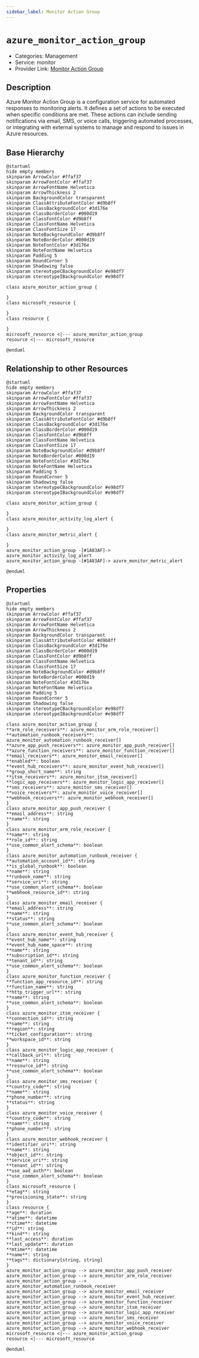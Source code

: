```yaml
---
sidebar_label: Monitor Action Group
---
```


# `azure_monitor_action_group`

- Categories: Management
- Service: monitor
- Provider Link: [Monitor Action Group](https://learn.microsoft.com/en-us/azure/azure-monitor/alerts/action-groups)

## Description

Azure Monitor Action Group is a configuration service for automated responses to monitoring alerts. It defines a set of actions to be executed when specific conditions are met. These actions can include sending notifications via email, SMS, or voice calls, triggering automated processes, or integrating with external systems to manage and respond to issues in Azure resources.

## Base Hierarchy

<ZoomPanPinch>

```kroki imgType="plantuml" imgAlt="Hierarchy of Monitor Action Group"
@startuml
hide empty members
skinparam ArrowColor #ffaf37
skinparam ArrowFontColor #ffaf37
skinparam ArrowFontName Helvetica
skinparam ArrowThickness 2
skinparam BackgroundColor transparent
skinparam ClassAttributeFontColor #d9b8ff
skinparam ClassBackgroundColor #3d176e
skinparam ClassBorderColor #000d19
skinparam ClassFontColor #d9b8ff
skinparam ClassFontName Helvetica
skinparam ClassFontSize 17
skinparam NoteBackgroundColor #d9b8ff
skinparam NoteBorderColor #000d19
skinparam NoteFontColor #3d176e
skinparam NoteFontName Helvetica
skinparam Padding 5
skinparam RoundCorner 5
skinparam Shadowing false
skinparam stereotypeCBackgroundColor #e98df7
skinparam stereotypeIBackgroundColor #e98df7

class azure_monitor_action_group {

}
class microsoft_resource {

}
class resource {

}
microsoft_resource <|--- azure_monitor_action_group
resource <|--- microsoft_resource

@enduml
```

</ZoomPanPinch>

## Relationship to other Resources

<ZoomPanPinch>

```kroki imgType="plantuml" imgAlt="Diagram of Monitor Action Group resource relationships"
@startuml
hide empty members
skinparam ArrowColor #ffaf37
skinparam ArrowFontColor #ffaf37
skinparam ArrowFontName Helvetica
skinparam ArrowThickness 2
skinparam BackgroundColor transparent
skinparam ClassAttributeFontColor #d9b8ff
skinparam ClassBackgroundColor #3d176e
skinparam ClassBorderColor #000d19
skinparam ClassFontColor #d9b8ff
skinparam ClassFontName Helvetica
skinparam ClassFontSize 17
skinparam NoteBackgroundColor #d9b8ff
skinparam NoteBorderColor #000d19
skinparam NoteFontColor #3d176e
skinparam NoteFontName Helvetica
skinparam Padding 5
skinparam RoundCorner 5
skinparam Shadowing false
skinparam stereotypeCBackgroundColor #e98df7
skinparam stereotypeIBackgroundColor #e98df7

class azure_monitor_action_group {

}
class azure_monitor_activity_log_alert {

}
class azure_monitor_metric_alert {

}
azure_monitor_action_group -[#1A83AF]-> azure_monitor_activity_log_alert
azure_monitor_action_group -[#1A83AF]-> azure_monitor_metric_alert

@enduml
```

</ZoomPanPinch>

## Properties

<ZoomPanPinch>

```kroki imgType="plantuml" imgAlt="Diagram of Monitor Action Group data model"
@startuml
hide empty members
skinparam ArrowColor #ffaf37
skinparam ArrowFontColor #ffaf37
skinparam ArrowFontName Helvetica
skinparam ArrowThickness 2
skinparam BackgroundColor transparent
skinparam ClassAttributeFontColor #d9b8ff
skinparam ClassBackgroundColor #3d176e
skinparam ClassBorderColor #000d19
skinparam ClassFontColor #d9b8ff
skinparam ClassFontName Helvetica
skinparam ClassFontSize 17
skinparam NoteBackgroundColor #d9b8ff
skinparam NoteBorderColor #000d19
skinparam NoteFontColor #3d176e
skinparam NoteFontName Helvetica
skinparam Padding 5
skinparam RoundCorner 5
skinparam Shadowing false
skinparam stereotypeCBackgroundColor #e98df7
skinparam stereotypeIBackgroundColor #e98df7

class azure_monitor_action_group {
**arm_role_receivers**: azure_monitor_arm_role_receiver[]
**automation_runbook_receivers**: azure_monitor_automation_runbook_receiver[]
**azure_app_push_receivers**: azure_monitor_app_push_receiver[]
**azure_function_receivers**: azure_monitor_function_receiver[]
**email_receivers**: azure_monitor_email_receiver[]
**enabled**: boolean
**event_hub_receivers**: azure_monitor_event_hub_receiver[]
**group_short_name**: string
**itsm_receivers**: azure_monitor_itsm_receiver[]
**logic_app_receivers**: azure_monitor_logic_app_receiver[]
**sms_receivers**: azure_monitor_sms_receiver[]
**voice_receivers**: azure_monitor_voice_receiver[]
**webhook_receivers**: azure_monitor_webhook_receiver[]
}
class azure_monitor_app_push_receiver {
**email_address**: string
**name**: string
}
class azure_monitor_arm_role_receiver {
**name**: string
**role_id**: string
**use_common_alert_schema**: boolean
}
class azure_monitor_automation_runbook_receiver {
**automation_account_id**: string
**is_global_runbook**: boolean
**name**: string
**runbook_name**: string
**service_uri**: string
**use_common_alert_schema**: boolean
**webhook_resource_id**: string
}
class azure_monitor_email_receiver {
**email_address**: string
**name**: string
**status**: string
**use_common_alert_schema**: boolean
}
class azure_monitor_event_hub_receiver {
**event_hub_name**: string
**event_hub_name_space**: string
**name**: string
**subscription_id**: string
**tenant_id**: string
**use_common_alert_schema**: boolean
}
class azure_monitor_function_receiver {
**function_app_resource_id**: string
**function_name**: string
**http_trigger_url**: string
**name**: string
**use_common_alert_schema**: boolean
}
class azure_monitor_itsm_receiver {
**connection_id**: string
**name**: string
**region**: string
**ticket_configuration**: string
**workspace_id**: string
}
class azure_monitor_logic_app_receiver {
**callback_url**: string
**name**: string
**resource_id**: string
**use_common_alert_schema**: boolean
}
class azure_monitor_sms_receiver {
**country_code**: string
**name**: string
**phone_number**: string
**status**: string
}
class azure_monitor_voice_receiver {
**country_code**: string
**name**: string
**phone_number**: string
}
class azure_monitor_webhook_receiver {
**identifier_uri**: string
**name**: string
**object_id**: string
**service_uri**: string
**tenant_id**: string
**use_aad_auth**: boolean
**use_common_alert_schema**: boolean
}
class microsoft_resource {
**etag**: string
**provisioning_state**: string
}
class resource {
**age**: duration
**atime**: datetime
**ctime**: datetime
**id**: string
**kind**: string
**last_access**: duration
**last_update**: duration
**mtime**: datetime
**name**: string
**tags**: dictionary[string, string]
}
azure_monitor_action_group --> azure_monitor_app_push_receiver
azure_monitor_action_group --> azure_monitor_arm_role_receiver
azure_monitor_action_group --> azure_monitor_automation_runbook_receiver
azure_monitor_action_group --> azure_monitor_email_receiver
azure_monitor_action_group --> azure_monitor_event_hub_receiver
azure_monitor_action_group --> azure_monitor_function_receiver
azure_monitor_action_group --> azure_monitor_itsm_receiver
azure_monitor_action_group --> azure_monitor_logic_app_receiver
azure_monitor_action_group --> azure_monitor_sms_receiver
azure_monitor_action_group --> azure_monitor_voice_receiver
azure_monitor_action_group --> azure_monitor_webhook_receiver
microsoft_resource <|--- azure_monitor_action_group
resource <|--- microsoft_resource

@enduml
```

</ZoomPanPinch>
